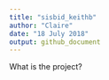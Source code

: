 ```yaml
---
title: "sisbid_keithb"
author: "Claire"
date: "18 July 2018"
output: github_document
---
```


What is the project?